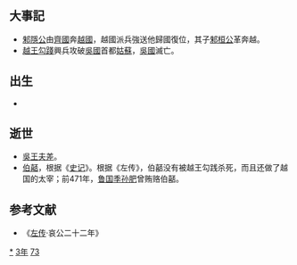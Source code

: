 {{yearTOC|-473|[[周元王|周元王]]三年 [[魯哀公|魯哀公]]二十二年 [[齐平公|齐平公]]八年 [[晉出公|晉出公]]二年 [[赵襄子|赵襄子]]三年 [[秦厉共公|秦厉共公]]四年 [[楚惠王|楚惠王]]十六年 [[宋景公|宋景公]]四十四年 [[卫出公|卫出公]]后四年 [[蔡成侯|蔡成侯]]十八年 [[郑声公|郑声公]]二十八年 [[燕孝公|燕孝公]]二十年 [[吴王夫差|吴王夫差]]二十三年 越王[[勾践|勾践]]二十四年 [[杞湣公|杞湣公]]十四年}}
== 大事記 ==
* [[邾隱公|邾隱公]]由[[齊國|齊國]]奔[[越國|越國]]，越國派兵強送他歸國復位，其子[[邾桓公|邾桓公]]革奔越。
* [[越王勾踐|越王勾踐]]興兵攻破[[吳國|吳國]]首都[[姑蘇|姑蘇]]，[[吳國|吳國]]滅亡。

== 出生 ==
*

== 逝世 ==
* [[吳王夫差|吳王夫差]]。
* [[伯嚭|伯嚭]]，根据《[[史记|史记]]》。根据《左传》，伯嚭没有被越王勾践杀死，而且还做了越国的太宰；前471年，[[鲁国|鲁国]][[季孙肥|季孙肥]]曾贿赂伯嚭。
== 参考文献 ==
*《[[左传|左传]]·哀公二十二年》

{{Wikisource year mention}}
[[Category:前473年|*]]
[[Category:前470年代|3年]]
[[Category:前5世纪各年|73]]
